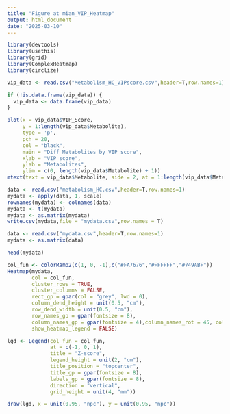 ```yaml
---
title: "Figure at mian_VIP_Heatmap"
output: html_document
date: "2025-03-10"
---
```


```r
library(devtools)
library(usethis)
library(grid)
library(ComplexHeatmap)
library(circlize)
```


```r
vip_data <- read.csv("Metabolism_HC_VIPscore.csv",header=T,row.names=1)

if (!is.data.frame(vip_data)) {
  vip_data <- data.frame(vip_data)
}

```


```r
plot(x = vip_data$VIP_Score, 
     y = 1:length(vip_data$Metabolite),
     type = 'p',
     pch = 20,   
     col = "black", 
     main = "Diff Metabolites by VIP score",
     xlab = "VIP score", 
     ylab = "Metabolites", 
     ylim = c(0, length(vip_data$Metabolite) + 1))
mtext(text = vip_data$Metabolite, side = 2, at = 1:length(vip_data$Metabolite), las = 1)

```

```r
data <- read.csv("metabolism_HC.csv",header=T,row.names=1)
mydata <- apply(data, 1, scale)
rownames(mydata) <- colnames(data)
mydata <- t(mydata)
mydata <- as.matrix(mydata)
write.csv(mydata,file = "mydata.csv",row.names = T)

data <- read.csv("mydata.csv",header=T,row.names=1)
mydata <- as.matrix(data)

head(mydata)
```

```r
col_fun <- colorRamp2(c(1, 0, -1),c("#FA7676","#FFFFFF","#749ABF"))
Heatmap(mydata,
        col = col_fun,
        cluster_rows = TRUE,
        cluster_columns = FALSE, 
        rect_gp = gpar(col = "grey", lwd = 0),
        column_dend_height = unit(0.5, "cm"), 
        row_dend_width = unit(0.5, "cm"),
        row_names_gp = gpar(fontsize = 8),
        column_names_gp = gpar(fontsize = 4),column_names_rot = 45, column_names_centered = TRUE, 
        show_heatmap_legend = FALSE)

lgd <- Legend(col_fun = col_fun, 
              at = c(-1, 0, 1),
              title = "Z-score",
              legend_height = unit(2, "cm"),
              title_position = "topcenter",
              title_gp = gpar(fontsize = 8),
              labels_gp = gpar(fontsize = 8),
              direction = "vertical",
              grid_height = unit(4, "mm"))

draw(lgd, x = unit(0.95, "npc"), y = unit(0.95, "npc"))
```
